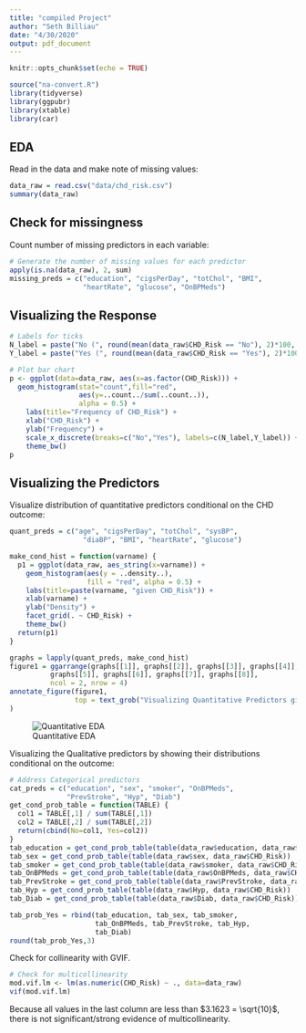 ```yaml
---
title: "compiled Project"
author: "Seth Billiau"
date: "4/30/2020"
output: pdf_document
---
```


```r
knitr::opts_chunk$set(echo = TRUE)
```

```r
source("na-convert.R")
library(tidyverse)
library(ggpubr)
library(xtable)
library(car)
```

## EDA 

Read in the data and make note of missing values:

```r
data_raw = read.csv("data/chd_risk.csv")
summary(data_raw)
```

## Check for missingness

Count number of missing predictors in each variable: 

```r
# Generate the number of missing values for each predictor
apply(is.na(data_raw), 2, sum)
missing_preds = c("education", "cigsPerDay", "totChol", "BMI", 
                  "heartRate", "glucose", "OnBPMeds")
```

## Visualizing the Response 

```r
# Labels for ticks
N_label = paste("No (", round(mean(data_raw$CHD_Risk == "No"), 2)*100, "%)", sep="")
Y_label = paste("Yes (", round(mean(data_raw$CHD_Risk == "Yes"), 2)*100, "%)", sep="")

# Plot bar chart
p <- ggplot(data=data_raw, aes(x=as.factor(CHD_Risk))) +
  geom_histogram(stat="count",fill="red",
                 aes(y=..count../sum(..count..)),
                 alpha = 0.5) + 
    labs(title="Frequency of CHD_Risk") +
    xlab("CHD_Risk") +
    ylab("Frequency") +
    scale_x_discrete(breaks=c("No","Yes"), labels=c(N_label,Y_label)) +
    theme_bw()
p 
```

## Visualizing the Predictors 

Visualize distribution of quantitative predictors conditional on the CHD outcome: 

```r
quant_preds = c("age", "cigsPerDay", "totChol", "sysBP", 
                  "diaBP", "BMI", "heartRate", "glucose")

make_cond_hist = function(varname) {
  p1 = ggplot(data_raw, aes_string(x=varname)) + 
    geom_histogram(aes(y = ..density..), 
                   fill = "red", alpha = 0.5) + 
    labs(title=paste(varname, "given CHD_Risk")) +
    xlab(varname) +
    ylab("Density") + 
    facet_grid(. ~ CHD_Risk) + 
    theme_bw()
  return(p1)
}

graphs = lapply(quant_preds, make_cond_hist)
figure1 = ggarrange(graphs[[1]], graphs[[2]], graphs[[3]], graphs[[4]], 
          graphs[[5]], graphs[[6]], graphs[[7]], graphs[[8]],
          ncol = 2, nrow = 4)
annotate_figure(figure1,
                top = text_grob("Visualizing Quantitative Predictors given CHD_Risk (prevalence = 0.152)", face = "bold", size = 14)
)
```

![Quantitative EDA](images/quant_eda.jpg)

Visualizing the Qualitative predictors by showing their distributions conditional on the outcome: 

```r
# Address Categorical predictors
cat_preds = c("education", "sex", "smoker", "OnBPMeds", 
              "PrevStroke", "Hyp", "Diab")
get_cond_prob_table = function(TABLE) { 
  col1 = TABLE[,1] / sum(TABLE[,1])
  col2 = TABLE[,2] / sum(TABLE[,2])
  return(cbind(No=col1, Yes=col2))
}
tab_education = get_cond_prob_table(table(data_raw$education, data_raw$CHD_Risk))
tab_sex = get_cond_prob_table(table(data_raw$sex, data_raw$CHD_Risk))
tab_smoker = get_cond_prob_table(table(data_raw$smoker, data_raw$CHD_Risk))
tab_OnBPMeds = get_cond_prob_table(table(data_raw$OnBPMeds, data_raw$CHD_Risk))
tab_PrevStroke = get_cond_prob_table(table(data_raw$PrevStroke, data_raw$CHD_Risk))
tab_Hyp = get_cond_prob_table(table(data_raw$Hyp, data_raw$CHD_Risk))
tab_Diab = get_cond_prob_table(table(data_raw$Diab, data_raw$CHD_Risk))

tab_prob_Yes = rbind(tab_education, tab_sex, tab_smoker, 
                     tab_OnBPMeds, tab_PrevStroke, tab_Hyp,
                     tab_Diab)
round(tab_prob_Yes,3)
```

Check for collinearity with GVIF. 

```r
# Check for multicollinearity
mod.vif.lm <- lm(as.numeric(CHD_Risk) ~ ., data=data_raw)
vif(mod.vif.lm)
```

Because all values in the last column are less than $3.1623 = \sqrt{10}$, there is not significant/strong evidence of multicollinearity.




